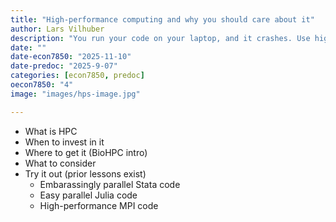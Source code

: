 ```yaml
---
title: "High-performance computing and why you should care about it"
author: Lars Vilhuber
description: "You run your code on your laptop, and it crashes. Use high-performance computing! We disuss when to use it, what the benefits and costs are, and where to use it. "
date: ""
date-econ7850: "2025-11-10"
date-predoc: "2025-9-07"
categories: [econ7850, predoc]
oecon7850: "4"
image: "images/hps-image.jpg"

---
```


- What is HPC
- When to invest in it
- Where to get it (BioHPC intro)
- What to consider
- Try it out (prior lessons exist)
  - Embarassingly parallel Stata code
  - Easy parallel Julia code
  - High-performance MPI code
